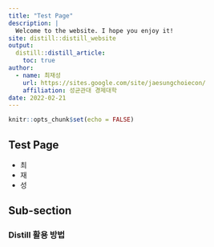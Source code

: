 ```yaml
---
title: "Test Page"
description: |
  Welcome to the website. I hope you enjoy it!
site: distill::distill_website
output:
  distill::distill_article:
    toc: true
author:
  - name: 최재성 
    url: https://sites.google.com/site/jaesungchoiecon/
    affiliation: 성균관대 경제대학
date: 2022-02-21   
---
```


```r
knitr::opts_chunk$set(echo = FALSE)

```

## Test Page
- 최
- 재
- 성

## Sub-section
### Distill 활용 방법